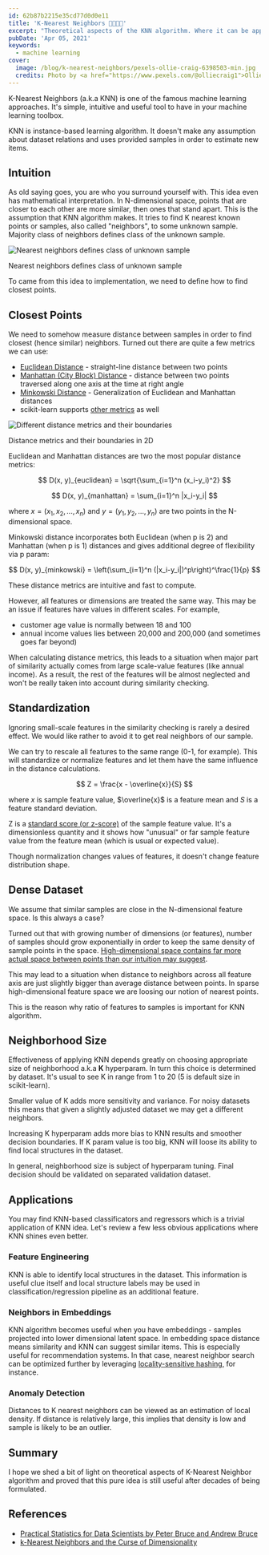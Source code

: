 ```yaml
---
id: 62b87b2215e35cd77d0d0e11
title: 'K-Nearest Neighbors 👨‍👩‍👧‍👦'
excerpt: "Theoretical aspects of the KNN algorithm. Where it can be applied and when it fails."
pubDate: 'Apr 05, 2021'
keywords:
  - machine learning
cover:
  image: /blog/k-nearest-neighbors/pexels-ollie-craig-6398503-min.jpg
  credits: Photo by <a href="https://www.pexels.com/@olliecraig1">Ollie Craig</a> from <a href="https://www.pexels.com/photo/roads-with-vehicles-near-buildings-and-autumn-trees-in-city-6398503/">Pexels</a>
---
```


K-Nearest Neighbors (a.k.a KNN) is one of the famous machine learning approaches. It's simple, intuitive and useful tool to have in your machine learning toolbox.

KNN is instance-based learning algorithm. It doesn't make any assumption about dataset relations and uses provided samples in order to estimate new items.

## Intuition

As old saying goes, you are who you surround yourself with. This idea even has mathematical interpretation. In N-dimensional space, points that are closer to each other are more similar, then ones that stand apart. This is the assumption that KNN algorithm makes. It tries to find K nearest known points or samples, also called "neighbors", to some unknown sample. Majority class of neighbors defines class of the unknown sample.

![Nearest neighbors defines class of unknown sample](/blog/k-nearest-neighbors/k-nearest-neighbors.png "Nearest neighbors defines class of unknown sample")

<div class="image-title">Nearest neighbors defines class of unknown sample</div>

To came from this idea to implementation, we need to define how to find closest points.

## Closest Points

We need to somehow measure distance between samples in order to find closest (hence similar) neighbors. Turned out there are quite a few metrics we can use:

- <a target="_blank" rel="noopener" href="https://en.wikipedia.org/wiki/Euclidean_distance">Euclidean Distance</a> - straight-line distance between two points
- <a target="_blank" rel="noopener" href="https://en.wikipedia.org/wiki/Taxicab_geometry">Manhattan (City Block) Distance</a> - distance between two points traversed along one axis at the time at right angle
- <a target="_blank" rel="noopener" href="https://en.wikipedia.org/wiki/Minkowski_distance">Minkowski Distance</a> - Generalization of Euclidean and Manhattan distances
- scikit-learn supports <a target="_blank" rel="noopener" href="https://scikit-learn.org/stable/modules/generated/sklearn.neighbors.DistanceMetric.html#sklearn.neighbors.DistanceMetric">other metrics</a> as well

![Different distance metrics and their boundaries](/blog/k-nearest-neighbors/distance-metrics.png "Different distance metrics and their boundaries")

<div class="image-title">Distance metrics and their boundaries in 2D</div>

Euclidean and Manhattan distances are two the most popular distance metrics:

$$
D(x, y)_{euclidean} = \sqrt{\sum_{i=1}^n (x_i-y_i)^2}
$$

$$
D(x, y)_{manhattan} = \sum_{i=1}^n |x_i-y_i|
$$

where $x=(x_1, x_2, ..., x_n)$ and $y=(y_1, y_2, ..., y_n)$ are two points in the N-dimensional space.

Minkowski distance incorporates both Euclidean (when p is 2) and Manhattan (when p is 1) distances and gives additional degree of flexibility via p param:

$$
D(x, y)_{minkowski} = \left(\sum_{i=1}^n (|x_i-y_i|)^p\right)^\frac{1}{p}
$$

These distance metrics are intuitive and fast to compute.

However, all features or dimensions are treated the same way. This may be an issue if features have values in different scales. For example,

- customer age value is normally between 18 and 100
- annual income values lies between 20,000 and 200,000 (and sometimes goes far beyond)

When calculating distance metrics, this leads to a situation when major part of similarity actually comes from large scale-value features (like annual income). As a result, the rest of the features will be almost neglected and won't be really taken into account during similarity checking.

## Standardization

Ignoring small-scale features in the similarity checking is rarely a desired effect. We would like rather to avoid it to get real neighbors of our sample.

We can try to rescale all features to the same range (0-1, for example). This will standardize or normalize features and let them have the same influence in the distance calculations.

$$
Z = \frac{x - \overline{x}}{S}
$$

where $x$ is sample feature value, $\overline{x}$ is a feature mean and $S$ is a feature standard deviation.

Z is a <a target="_blank" rel="noopener" href="https://en.wikipedia.org/wiki/Standard_score">standard score (or z-score)</a> of the sample feature value. It's a dimensionless quantity and it shows how "unusual" or far sample feature value from the feature mean (which is usual or expected value).

Though normalization changes values of features, it doesn't change feature distribution shape.

## Dense Dataset

We assume that similar samples are close in the N-dimensional feature space. Is this always a case?

Turned out that with growing number of dimensions (or features), number of samples should grow exponentially in order to keep the same density of sample points in the space. [High-dimensional space contains far more actual space between points than our intuition may suggest](/blog/curse-of-dimensionality).

This may lead to a situation when distance to neighbors across all feature axis are just slightly bigger than average distance between points. In sparse high-dimensional feature space we are loosing our notion of nearest points.

This is the reason why ratio of features to samples is important for KNN algorithm.

## Neighborhood Size

Effectiveness of applying KNN depends greatly on choosing appropriate size of neighborhood a.k.a **K** hyperparam. In turn this choice is determined by dataset. It's usual to see K in range from 1 to 20 (5 is default size in scikit-learn).

Smaller value of K adds more sensitivity and variance. For noisy datasets this means that given a slightly adjusted dataset we may get a different neighbors.

Increasing K hyperparam adds more bias to KNN results and smoother decision boundaries. If K param value is too big, KNN will loose its ability to find local structures in the dataset.

In general, neighborhood size is subject of hyperparam tuning. Final decision should be validated on separated validation dataset.

## Applications

You may find KNN-based classificators and regressors which is a trivial application of KNN idea. Let's review a few less obvious applications where KNN shines even better.

### Feature Engineering

KNN is able to identify local structures in the dataset. This information is useful clue itself and local structure labels may be used in classification/regression pipeline as an additional feature.

### Neighbors in Embeddings

KNN algorithm becomes useful when you have embeddings - samples projected into lower dimensional latent space. In embedding space distance means similarity and KNN can suggest similar items. This is especially useful for recommendation systems. In that case, nearest neighbor search can be optimized further by leveraging <a target="_blank" rel="noopener" href="https://en.wikipedia.org/wiki/Locality-sensitive_hashing">locality-sensitive hashing</a>, for instance.

### Anomaly Detection

Distances to K nearest neighbors can be viewed as an estimation of local density. If distance is relatively large, this implies that density is low and sample is likely to be an outlier.

## Summary

I hope we shed a bit of light on theoretical aspects of K-Nearest Neighbor algorithm and proved that this pure idea is still useful after decades of being formulated.

## References

- <a target="_blank" rel="noopener" href="https://www.oreilly.com/library/view/practical-statistics-for/9781491952955/">Practical Statistics for Data Scientists by Peter Bruce and Andrew Bruce</a>
- <a target="_blank" rel="noopener" href="https://towardsdatascience.com/k-nearest-neighbors-and-the-curse-of-dimensionality-e39d10a6105d">k-Nearest Neighbors and the Curse of Dimensionality</a>

